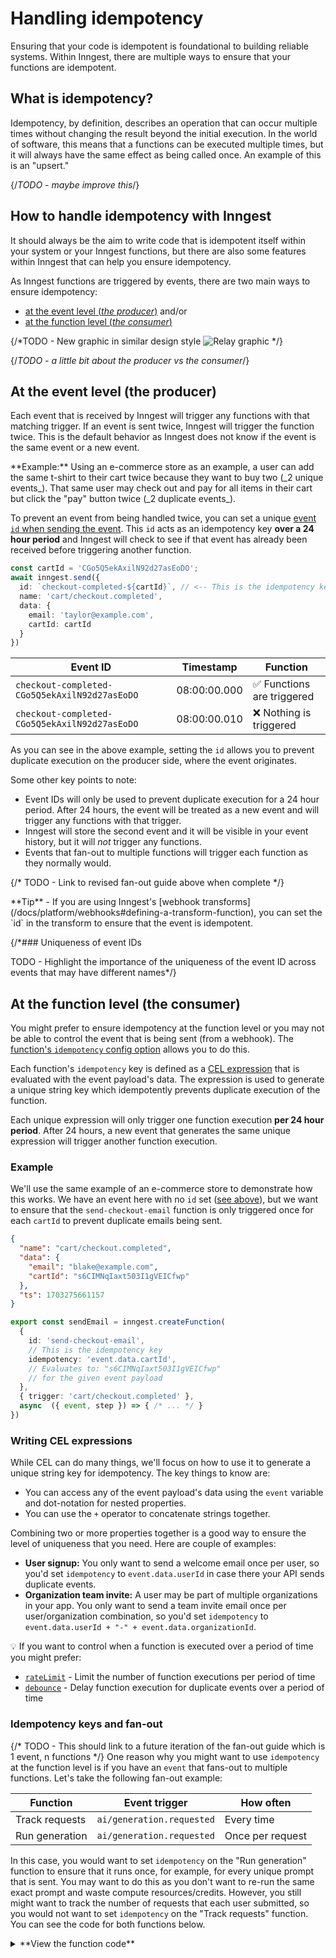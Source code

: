 
# Handling idempotency

Ensuring that your code is idempotent is foundational to building reliable systems. Within Inngest, there are multiple ways to ensure that your functions are idempotent.

## What is idempotency?

Idempotency, by definition, describes an operation that can occur multiple times without changing the result beyond the initial execution. In the world of software, this means that a functions can be executed multiple times, but it will always have the same effect as being called once. An example of this is an "upsert."

{/*TODO - maybe improve this*/}

## How to handle idempotency with Inngest

It should always be the aim to write code that is idempotent itself within your system or your Inngest functions, but there are also some features within Inngest that can help you ensure idempotency.

As Inngest functions are triggered by events, there are two main ways to ensure idempotency:

* [at the event level (_the producer_)](#at-the-event-level-the-producer) and/or
* [at the function level (_the consumer_)](#at-the-function-level-the-consumer)

{/*TODO - New graphic in similar design style ![Relay graphic](/assets/docs/platform/replay/featured-image.png) */}

{/*TODO - a little bit about the producer vs the consumer*/}

## At the event level (the producer)

Each event that is received by Inngest will trigger any functions with that matching trigger. If an event is sent twice, Inngest will trigger the function twice. This is the default behavior as Inngest does not know if the event is the same event or a new event.

<Callout>
**Example:** Using an e-commerce store as an example, a user can add the same t-shirt to their cart twice because they want to buy two (_2 unique events_). That same user may check out and pay for all items in their cart but click the "pay" button twice (_2 duplicate events_).
</Callout>

To prevent an event from being handled twice, you can set a unique [event `id` when sending the event](/docs/reference/events/send#inngest-send-event-payload-event-payload-promise). This `id` acts as an idempotency key **over a 24 hour period** and Inngest will check to see if that event has already been received before triggering another function.

```ts
const cartId = 'CGo5Q5ekAxilN92d27asEoDO';
await inngest.send({
  id: `checkout-completed-${cartId}`, // <-- This is the idempotency key
  name: 'cart/checkout.completed',
  data: {
    email: 'taylor@example.com',
    cartId: cartId
  }
})
```

| Event ID | Timestamp | Function |
| -------- | --------- | -------- |
| `checkout-completed-CGo5Q5ekAxilN92d27asEoDO` | 08:00:00.000 | ✅ Functions are triggered |
| `checkout-completed-CGo5Q5ekAxilN92d27asEoDO` | 08:00:00.010 | ❌ Nothing is triggered |

As you can see in the above example, setting the `id` allows you to prevent duplicate execution on the producer side, where the event originates.

Some other key points to note:

* Event IDs will only be used to prevent duplicate execution for a 24 hour period. After 24 hours, the event will be treated as a new event and will trigger any functions with that trigger.
* Inngest will store the second event and it will be visible in your event history, but it will _not_ trigger any functions.
* Events that fan-out to multiple functions will trigger each function as they normally would.

{/* TODO - Link to revised fan-out guide above when complete */}

<Callout>
  **Tip** - If you are using Inngest's [webhook transforms](/docs/platform/webhooks#defining-a-transform-function), you can set the `id` in the transform to ensure that the event is idempotent.
</Callout>

{/*### Uniqueness of event IDs

TODO - Highlight the importance of the uniqueness of the event ID across events that may have different names*/}

## At the function level (the consumer)

You might prefer to ensure idempotency at the function level or you may not be able to control the event that is being sent (from a webhook). The [function's `idempotency` config option](/docs/reference/functions/create#inngest-create-function-configuration-trigger-handler-inngest-function) allows you to do this.

Each function's `idempotency` key is defined as a [CEL expression](https://github.com/google/cel-go) that is evaluated with the event payload's data. The expression is used to generate a unique string key which idempotently prevents duplicate execution of the function.

Each unique expression will only trigger one function execution **per 24 hour period**. After 24 hours, a new event that generates the same unique expression will trigger another function execution.

### Example

We'll use the same example of an e-commerce store to demonstrate how this works. We have an event here with no `id` set ([see above](#at-the-event-level-the-producer)), but we want to ensure that the `send-checkout-email` function is only triggered once for each `cartId` to prevent duplicate emails being sent.

<Row>
  <Col>

```json {{ title: "Event payload"}}
{
  "name": "cart/checkout.completed",
  "data": {
    "email": "blake@example.com",
    "cartId": "s6CIMNqIaxt503I1gVEICfwp"
  },
  "ts": 1703275661157
}
```

  </Col>
  <Col>

```ts {{ title: "Function definition with idempotency key"}}
export const sendEmail = inngest.createFunction(
  {
    id: 'send-checkout-email',
    // This is the idempotency key
    idempotency: 'event.data.cartId',
    // Evaluates to: "s6CIMNqIaxt503I1gVEICfwp"
    // for the given event payload
  },
  { trigger: 'cart/checkout.completed' },
  async  ({ event, step }) => { /* ... */ }
})
```

  </Col>
</Row>

### Writing CEL expressions

While CEL can do many things, we'll focus on how to use it to generate a unique string key for idempotency. The key things to know are:

* You can access any of the event payload's data using the `event` variable and dot-notation for nested properties.
* You can use the `+` operator to concatenate strings together.

Combining two or more properties together is a good way to ensure the level of uniqueness that you need. Here are couple of examples:

* **User signup:** You only want to send a welcome email once per user, so you'd set `idempotency` to `event.data.userId` in case there your API sends duplicate events.
* **Organization team invite:** A user may be part of multiple organizations in your app. You only want to send a team invite email once per user/organization combination, so you'd set `idempotency` to `event.data.userId + "-" + event.data.organizationId`.

<Callout>
  💡 If you want to control when a function is executed over a period of time you might prefer:

  * [`rateLimit`](/docs/reference/functions/rate-limit) - Limit the number of function executions per period of time
  * [`debounce`](/docs/reference/functions/debounce) - Delay function execution for duplicate events over a period of time
</Callout>

### Idempotency keys and fan-out

{/* TODO - This should link to a future iteration of the fan-out guide which is 1 event, n functions */}
One reason why you might want to use `idempotency` at the function level is if you have an `event` that fans-out to multiple functions. Let's take the following fan-out example:

| Function | Event trigger | How often |
| -------- | ------------- | --------- |
| Track requests | `ai/generation.requested` | Every time |
| Run generation | `ai/generation.requested` | Once per request |

In this case, you would want to set `idempotency` on the "Run generation" function to ensure that it runs once, for example, for every unique prompt that is sent. You may want to do this as you don't want to re-run the same exact prompt and waste compute resources/credits. However, you still might want to track the number of requests that each user submitted, so you would not want to set `idempotency` on the "Track requests" function. You can see the code for both functions below.

<details>
  <summary>**View the function code**</summary>

  Both functions use the same event trigger, `ai/generation.requested` which contains a `promptHash` and a `userId` in the event payload.

```ts {{ title: "Track requests function" }}
const trackRequests = inngest.createFunction(
  { id: 'track-requests' },
  { event: 'ai/generation.requested' },
  async ({ event, step }) => {
    // Track the request
  }
)
```

```ts {{ title: "Run generation function" }}
const runGeneration = inngest.createFunction(
  {
    id: 'run-generation',
    // Given the event payload sends a hash of the prompt,
    // this will only run once per unique prompt per user
    // every 24 hours:
    idempotency: `event.data.promptHash + "-" + event.data.userId`
  },
  { event: 'ai/generation.requested' },
  async ({ event, step }) => {
    // Track the request
  }
)
```

</details>




